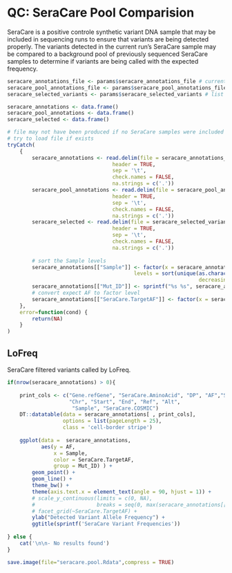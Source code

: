 # QC: SeraCare Pool Comparision

SeraCare is a positive controle synthetic variant DNA sample that may be included in sequencing runs to ensure that variants are being detected properly. The variants detected in the current run's SeraCare sample may be compared to a background pool of previously sequenced SeraCare samples to determine if variants are being called with the expected frequency.

```r
seracare_annotations_file <- params$seracare_annotations_file # current run SeraCare sample variants
seracare_pool_annotations_file <- params$seracare_pool_annotations_file # SeraCare pool variants
seracare_selected_variants <- params$seracare_selected_variants # list of known SeraCare variants

seracare_annotations <- data.frame()
seracare_pool_annotations <- data.frame()
seracare_selected <- data.frame()

# file may not have been produced if no SeraCare samples were included in run; 
# try to load file if exists
tryCatch(
    {
        seracare_annotations <- read.delim(file = seracare_annotations_file, 
                                  header = TRUE, 
                                  sep = '\t', 
                                  check.names = FALSE, 
                                  na.strings = c('.'))
        seracare_pool_annotations <- read.delim(file = seracare_pool_annotations_file, 
                                  header = TRUE, 
                                  sep = '\t', 
                                  check.names = FALSE, 
                                  na.strings = c('.'))
        seracare_selected <- read.delim(file = seracare_selected_variants, 
                                  header = TRUE, 
                                  sep = '\t', 
                                  check.names = FALSE, 
                                  na.strings = c('.'))
        
        # sort the Sample levels
        seracare_annotations[["Sample"]] <- factor(x = seracare_annotations[["Sample"]],
                                         levels = sort(unique(as.character(seracare_annotations[["Sample"]]),
                                                              decreasing = TRUE)))
        seracare_annotations[["Mut_ID"]] <- sprintf("%s %s", seracare_annotations[["SeraCare.Gene"]], seracare_annotations[["SeraCare.AminoAcid"]])
        # convert expect AF to factor level
        seracare_annotations[["SeraCare.TargetAF"]] <- factor(x = seracare_annotations[["SeraCare.TargetAF"]], levels = sort(unique(seracare_annotations[["SeraCare.TargetAF"]])))
    },
    error=function(cond) {
        return(NA)
    }
)

```

## LoFreq

SeraCare filtered variants called by LoFreq.

```r
if(nrow(seracare_annotations) > 0){
    
    print_cols <- c("Gene.refGene", "SeraCare.AminoAcid", "DP", "AF","SeraCare.TargetAF", 
                    "Chr", "Start", "End", "Ref", "Alt", 
                     "Sample", "SeraCare.COSMIC")
    DT::datatable(data = seracare_annotations[ , print_cols],
                  options = list(pageLength = 25),
                  class = 'cell-border stripe')
    
    ggplot(data =  seracare_annotations, 
           aes(y = AF, 
               x = Sample, 
               color = SeraCare.TargetAF, 
               group = Mut_ID) ) + 
        geom_point() +
        geom_line() +
        theme_bw() +
        theme(axis.text.x = element_text(angle = 90, hjust = 1)) +
        # scale_y_continuous(limits = c(0, NA), 
        #                    breaks = seq(0, max(seracare_annotations[["AF"]]), 0.025)) +
        # facet_grid(~SeraCare.TargetAF) +
        ylab("Detected Variant Allele Frequency") +
        ggtitle(sprintf('SeraCare Variant Frequencies'))
    
} else {
    cat('\n\n- No results found')
}
```

```r
save.image(file="seracare.pool.Rdata",compress = TRUE)
```